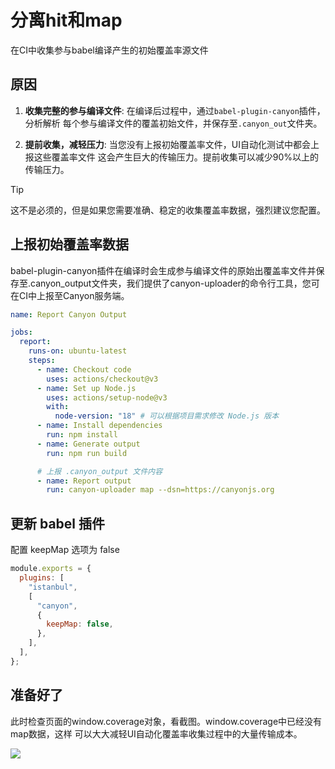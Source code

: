 
# 分离hit和map

在CI中收集参与babel编译产生的初始覆盖率源文件

## 原因

1. **收集完整的参与编译文件**: 在编译后过程中，通过`babel-plugin-canyon`插件，分析解析
   每个参与编译文件的覆盖初始文件，并保存至`.canyon_out`文件夹。

2. **提前收集，减轻压力**: 当您没有上报初始覆盖率文件，UI自动化测试中都会上报这些覆盖率文件
   这会产生巨大的传输压力。提前收集可以减少90%以上的传输压力。

> [!TIP]
>
> 这不是必须的，但是如果您需要准确、稳定的收集覆盖率数据，强烈建议您配置。

## 上报初始覆盖率数据

babel-plugin-canyon插件在编译时会生成参与编译文件的原始出覆盖率文件并保存至.canyon_output文件夹，我们提供了canyon-uploader的命令行工具，您可在CI中上报至Canyon服务端。

```yml filename=".github/workflows/report-canyon-output.yml" {19,20} copy
name: Report Canyon Output

jobs:
  report:
    runs-on: ubuntu-latest
    steps:
      - name: Checkout code
        uses: actions/checkout@v3
      - name: Set up Node.js
        uses: actions/setup-node@v3
        with:
          node-version: "18" # 可以根据项目需求修改 Node.js 版本
      - name: Install dependencies
        run: npm install
      - name: Generate output
        run: npm run build

      # 上报 .canyon_output 文件内容
      - name: Report output
        run: canyon-uploader map --dsn=https://canyonjs.org
```

## 更新 babel 插件

配置 keepMap 选项为 false

```js filename="babel.config.js" {7} copy
module.exports = {
  plugins: [
    "istanbul",
    [
      "canyon",
      {
        keepMap: false,
      },
    ],
  ],
};
```

## 准备好了

此时检查页面的window.coverage对象，看截图。window.coverage中已经没有map数据，这样
可以大大减轻UI自动化覆盖率收集过程中的大量传输成本。

![](https://cdn.jsdelivr.net/gh/canyon-project/assets/docs/static/jietu1.png)
